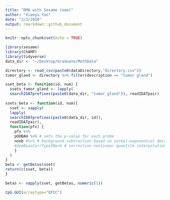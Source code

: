 ```yaml
---
title: "DMA with Sesame (new)"
author: "Xiaoyu Yan"
date: "2/3/2020"
output: rmarkdown::github_document
---
```


```r
knitr::opts_chunk$set(echo = TRUE)
```

```r
library(sesame)
library(ChAMP)
library(tidyverse)
data_dir <- "~/Desktop/Graduate/MethData"
```

```r
directory <- read_csv(paste0(dataDirectory,"directory.csv"))
tumor_gland <- directory %>% filter(description == "tumor gland")

```
```r
sset_beta <- function(id, num) {
  ssets_tumor_gland <- lapply(
  searchIDATprefixes(paste0(data_dir, "tumor_gland")), readIDATpair)
  
ssets_beta <- function(id, num){
  sset <- sapply(
  lapply(
  searchIDATprefixes(paste0(data_dir, id)), 
  readIDATpair), 
  function(pfx) {
    pfx %>%
    pOOBAH %>% # sets the p-value for each probe
    noob #%>% # background subtraction based on normal-exponential deconvolution 
    #dyeBiasCorrTypeINorm # correction nonlinear quantile interpolation with Type-I probes
    }
  )
}
beta <- getBetas(sset)
return(c(sset, beta))
}
```

```r
betas <- vapply(sset, getBetas, numeric(1))
```

```r
CpG.GUI(arraytype="EPIC")
```

